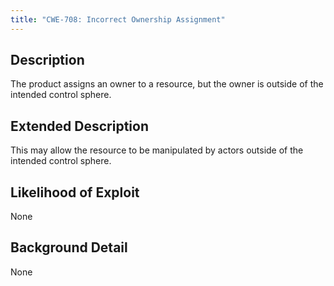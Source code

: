 ```yaml
---
title: "CWE-708: Incorrect Ownership Assignment"
---
```


## Description
The product assigns an owner to a resource, but the owner is outside of the intended control sphere.

## Extended Description
This may allow the resource to be manipulated by actors outside of the intended control sphere.

## Likelihood of Exploit
None

## Background Detail
None
        